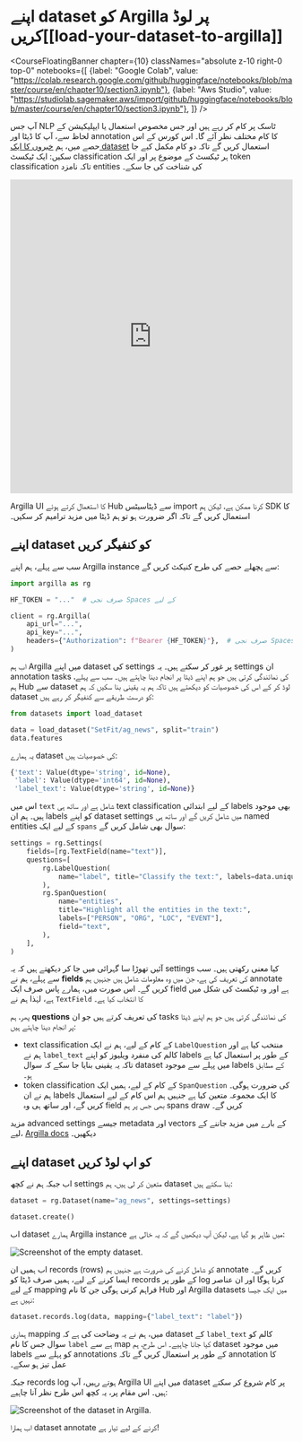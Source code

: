 # اپنے dataset کو Argilla پر لوڈ کریں[[load-your-dataset-to-argilla]]

<CourseFloatingBanner chapter={10}
  classNames="absolute z-10 right-0 top-0"
  notebooks={[
    {label: "Google Colab", value: "https://colab.research.google.com/github/huggingface/notebooks/blob/master/course/en/chapter10/section3.ipynb"},
    {label: "Aws Studio", value: "https://studiolab.sagemaker.aws/import/github/huggingface/notebooks/blob/master/course/en/chapter10/section3.ipynb"},
]} />

آپ جس NLP ٹاسک پر کام کر رہے ہیں اور جس مخصوص استعمال یا ایپلیکیشن کے لحاظ سے، آپ کا ڈیٹا اور annotation کا کام مختلف نظر آئے گا۔ اس کورس کے اس حصے میں، ہم [خبروں کا ایک dataset](https://huggingface.co/datasets/SetFit/ag_news) استعمال کریں گے تاکہ دو کام مکمل کیے جا سکیں: ایک ٹیکسٹ classification ہر ٹیکسٹ کے موضوع پر اور ایک token classification تاکہ نامزد entities کی شناخت کی جا سکے۔

<iframe
  src="https://huggingface.co/datasets/SetFit/ag_news/embed/viewer/default/train"
  frameborder="0"
  width="100%"
  height="560px"
></iframe>

Argilla UI کا استعمال کرتے ہوئے Hub سے ڈیٹاسیٹس import کرنا ممکن ہے، لیکن ہم SDK کا استعمال کریں گے تاکہ اگر ضرورت ہو تو ہم ڈیٹا میں مزید ترامیم کر سکیں۔

## اپنے dataset کو کنفیگر کریں

سب سے پہلے، ہم اپنے Argilla instance سے پچھلے حصے کی طرح کنیکٹ کریں گے:

```python
import argilla as rg

HF_TOKEN = "..."  # صرف نجی Spaces کے لیے

client = rg.Argilla(
    api_url="...",
    api_key="...",
    headers={"Authorization": f"Bearer {HF_TOKEN}"},  # صرف نجی Spaces کے لیے
)
```

اب ہم Argilla میں اپنے dataset کی settings پر غور کر سکتے ہیں۔ یہ settings ان annotation tasks کی نمائندگی کرتی ہیں جو ہم اپنے ڈیٹا پر انجام دینا چاہتے ہیں۔ سب سے پہلے، ہم Hub سے dataset لوڈ کر کے اس کی خصوصیات کو دیکھتے ہیں تاکہ ہم یہ یقینی بنا سکیں کہ ہم dataset کو درست طریقے سے کنفیگر کر رہے ہیں:

```python
from datasets import load_dataset

data = load_dataset("SetFit/ag_news", split="train")
data.features
```

یہ ہمارے dataset کی خصوصیات ہیں:

```python out
{'text': Value(dtype='string', id=None),
 'label': Value(dtype='int64', id=None),
 'label_text': Value(dtype='string', id=None)}
```

اس میں `text` شامل ہے اور ساتھ ہی text classification کے لیے ابتدائی labels بھی موجود ہیں۔ ہم ان labels کو اپنے dataset settings میں شامل کریں گے اور ساتھ ہی named entities کے لیے ایک `spans` سوال بھی شامل کریں گے:

```python
settings = rg.Settings(
    fields=[rg.TextField(name="text")],
    questions=[
        rg.LabelQuestion(
            name="label", title="Classify the text:", labels=data.unique("label_text")
        ),
        rg.SpanQuestion(
            name="entities",
            title="Highlight all the entities in the text:",
            labels=["PERSON", "ORG", "LOC", "EVENT"],
            field="text",
        ),
    ],
)
```

آئیں تھوڑا سا گہرائی میں جا کر دیکھتے ہیں کہ یہ settings کیا معنی رکھتی ہیں۔ سب سے پہلے، ہم نے **fields** کی تعریف کی ہے، جن میں وہ معلومات شامل ہیں جنہیں ہم annotate کریں گے۔ اس صورت میں، ہمارے پاس صرف ایک field ہے اور وہ ٹیکسٹ کی شکل میں ہے، لہٰذا ہم نے `TextField` کا انتخاب کیا ہے۔

پھر، ہم **questions** کی تعریف کرتے ہیں جو ان tasks کی نمائندگی کرتی ہیں جو ہم اپنے ڈیٹا پر انجام دینا چاہتے ہیں:

- text classification کے کام کے لیے، ہم نے ایک `LabelQuestion` منتخب کیا ہے اور ہم نے `label_text` کالم کی منفرد ویلیوز کو اپنے labels کے طور پر استعمال کیا ہے تاکہ یہ یقینی بنایا جا سکے کہ سوال dataset میں پہلے سے موجود labels کے مطابق ہو۔
- token classification کے کام کے لیے، ہمیں ایک `SpanQuestion` کی ضرورت ہوگی۔ ہم نے ان labels کا ایک مجموعہ متعین کیا ہے جنہیں ہم اس کام کے لیے استعمال کریں گے، اور ساتھ ہی وہ field بھی جس پر ہم spans draw کریں گے۔

مزید advanced settings جیسے metadata اور vectors کے بارے میں مزید جاننے کے لیے، [Argilla docs](https://docs.argilla.io/latest/how_to_guides/dataset/#define-dataset-settings) دیکھیں۔

## اپنے dataset کو اپ لوڈ کریں

اب جبکہ ہم نے کچھ settings متعین کر لی ہیں، ہم dataset بنا سکتے ہیں:

```python
dataset = rg.Dataset(name="ag_news", settings=settings)

dataset.create()
```

اب dataset ہمارے Argilla instance میں ظاہر ہو گیا ہے، لیکن آپ دیکھیں گے کہ یہ خالی ہے:

<img src="https://huggingface.co/datasets/huggingface-course/documentation-images/resolve/main/en/chapter10/empty_dataset.png" alt="Screenshot of the empty dataset."/>

اب ہمیں ان records (rows) کو شامل کرنے کی ضرورت ہے جنہیں ہم annotate کریں گے۔ ایسا کرنے کے لیے، ہمیں صرف ڈیٹا کو records کے طور پر log کرنا ہوگا اور ان عناصر کے لیے mapping فراہم کرنی ہوگی جن کا نام Hub اور Argilla datasets میں ایک جیسا نہیں ہے:

```python
dataset.records.log(data, mapping={"label_text": "label"})
```

ہماری mapping میں، ہم نے یہ وضاحت کی ہے کہ dataset کے `label_text` کالم کو سوال جس کا نام `label` ہے سے map کیا جانا چاہیے۔ اس طرح، ہم dataset میں موجود labels کو پہلے سے annotations کے طور پر استعمال کریں گے تاکہ annotation کا عمل تیز ہو سکے۔

جبکہ records log ہوتے رہیں، آپ Argilla UI میں اپنے dataset پر کام شروع کر سکتے ہیں۔ اس مقام پر، یہ کچھ اس طرح نظر آنا چاہیے:

<img src="https://huggingface.co/datasets/huggingface-course/documentation-images/resolve/main/en/chapter10/argilla_initial_dataset.png" alt="Screenshot of the dataset in Argilla."/>

اب ہمارا dataset annotate کرنے کے لیے تیار ہے!
